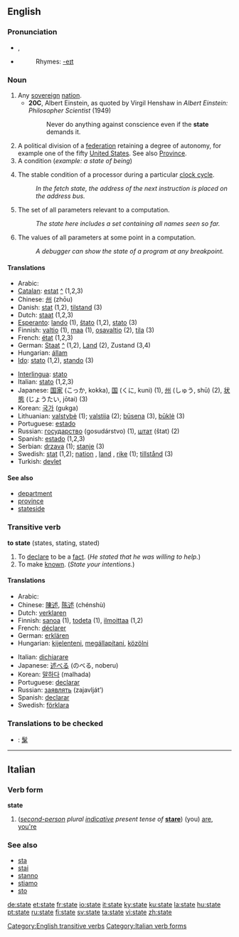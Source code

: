 ==English==

{{rank|death|works|perhaps|306|state|says|wife|hear}}

===Pronunciation===
*{{IPA|/steɪt/}}, {{SAMPA|/steIt/}}
*{{audio|en-us-state.ogg|Audio (US)}}
*:Rhymes: [[Rhymes:English:-eɪt|-eɪt]]

===Noun===
{{en-noun}}
#Any [[sovereign]] [[nation]].
#*'''20C''', Albert Einstein, as quoted by Virgil Henshaw in ''Albert Einstein: Philosopher Scientist'' (1949)
#*:Never do anything against conscience even if the '''state''' demands it.
#A political division of a [[federation]] retaining a degree of autonomy, for example one of the fifty [[United States]]. See also [[province|Province]].
#A condition (''example: a state of being'')
# {{computing}} The stable condition of a processor during a particular [[clock cycle]].
#: ''In the fetch state, the address of the next instruction is placed on the address bus.''
# {{computing}} The set of all parameters relevant to a computation.
#: ''The state here includes a set containing all names seen so far.''
# {{computing}} The values of all parameters at some point in a computation.
#: ''A debugger can show the state of a program at any breakpoint.''

====Translations====
{{top}}
*Arabic: {{ARchar|[[ولاية]]}} {{Unicode|(weláya)}} {{f}}
*[[Catalan]]: [[estat]] [[:ca:estat|^]] {{m}} (1,2,3)
*Chinese: [[州]] (zhōu)
*Danish: [[stat]] (1,2), [[tilstand]] (3)
*Dutch: [[staat]] {{f}} (1,2,3)
*[[Esperanto]]: [[lando]] (1), [[ŝtato]] (1,2), [[stato]] (3) 
*Finnish: [[valtio]] (1), [[maa]] (1), [[osavaltio]] (2), [[tila]] (3)
*French: [[état]] {{m}} (1,2,3)
*German: [[Staat]] [[:de:Staat|^]] {{m}} (1,2), [[Land]] {{n}} (2), Zustand {{m}} (3,4)
*Hungarian: [[állam]]
*[[Ido]]: [[stato]] (1,2), [[stando]] (3)
{{mid}}
*[[Interlingua]]: [[stato]]
*Italian: [[stato]] {{m}} (1,2,3)
*Japanese: [[国家]] (こっか, kokka), [[国]] (くに, kuni) (1), [[州]] (しゅう, shū) (2), [[状態]] (じょうたい, jōtai) (3)
*Korean: [[국가]] (gukga)
*Lithuanian: [[valstybė]] {{f}} (1); [[valstija]] {{f}} (2); [[būsena]] {{f}} (3), [[būklė]] {{f}} (3)
*Portuguese: [[estado]] {{m}}
*Russian: [[государство]] (gosudárstvo) {{n}} (1), [[штат]] (štat) {{n}} (2)
*Spanish: [[estado]] {{m}} (1,2,3)
*Serbian: [[drzava]] (1); [[stanje]] (3)
*Swedish: [[stat]] {{c}} (1,2); [[nation]] {{c}}, [[land]] {{n}}, [[rike]] {{n}} (1); [[tillstånd]] {{n}} (3)
*Turkish: [[devlet]]
{{bottom}}

====See also====
*[[department]]
*[[province]]
*[[stateside]]

===Transitive verb===
'''to state''' (states, stating, stated)
#To [[declare]] to be a [[fact]]. (''He stated that he was willing to help.'')
#To make [[known]]. (''State your intentions.'')

====Translations====
{{top}}
*Arabic: {{ARchar|[[قرر]]}} {{Unicode|(qárara)}}
*Chinese: [[陳述]], [[陈述]] (chénshù)
*Dutch: [[verklaren]]
*Finnish: [[sanoa]] (1), [[todeta]] (1), [[ilmoittaa]] (1,2)
*French: [[déclarer]]
*German: [[erklären]]
*Hungarian: [[kijelenteni]], [[megállapítani]], [[közölni]]
{{mid}}
*Italian: [[dichiarare]]
*Japanese: [[述べる]] (のべる, noberu)
*Korean: [[말하다]] (malhada)
*Portuguese: [[declarar]]
*Russian: [[заявлять]] (zajavlját’)
*Spanish: [[declarar]]
*Swedish: [[förklara]]
{{bottom}}

===Translations to be checked===
*{{ttbc|CJKV Characters}}: [[髳]]

----

==Italian==
===Verb form===
'''state'''

#(''[[second-person]] plural [[indicative]] present tense of'' '''[[stare#Italian|stare]]''') (you) [[are]], [[you're]]

===See also===
*[[sta]]
*[[stai]]
*[[stanno]]
*[[stiamo]]
*[[sto]]


[[Category:English transitive verbs]]
[[Category:Italian verb forms]]

[[de:state]]
[[et:state]]
[[fr:state]]
[[io:state]]
[[it:state]]
[[ky:state]]
[[ku:state]]
[[la:state]]
[[hu:state]]
[[pt:state]]
[[ru:state]]
[[fi:state]]
[[sv:state]]
[[ta:state]]
[[vi:state]]
[[zh:state]]